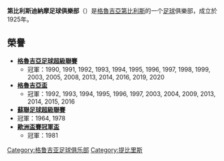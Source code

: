 {{Football club infobox
| clubname   = 第比利斯戴拿模
| image      = 
| fullname   = 第比利斯迪納摩足球俱樂部
| nickname   = Dinamo დინამო
| founded    = 1925年
| ground     = [[第比利斯|第比利斯]]<br />[[鲍里斯·派恰泽迪纳摩体育场|鲍里斯·派恰泽迪纳摩体育场]]
| capacity   = 55,000
| chairman   = 
| manager    = [[Kakhaber_Kacharava|Kakhaber Kacharava]]
| league     = [[格魯吉亞足球超級聯賽|格魯吉亞足球超級聯賽]]
| season     = 2021
| position   = 格魯超，第 2 位
| website    = http://www.fcdinamo.ge
| pattern_la1 = _shoulder
| pattern_b1  = _shoulder
| pattern_ra1 = _shoulder
| pattern_sh1 = _nikeblue
| pattern_so1 = _0
| leftarm1    = 000040
| body1       = 000040
| rightarm1   = 000040
| shorts1     = ffffff
| socks1      = ffffff
| pattern_la2   = _shoulder 
| pattern_b2     = _shoulder 
| pattern_ra2    = _shoulder 
| pattern_sh2    = _nikewhite 
| pattern_so2    = _
| leftarm2     = ffffff    
| body2        = ffffff
| rightarm2    = ffffff 
| shorts2      = 000040
| socks2       = 000040
| pattern_la3    = _shoulder 
| pattern_b3     = _shoulder 
| pattern_ra3    = _shoulder 
| pattern_sh3    = _nikewhite
| pattern_so3    = _0
| leftarm3       = FF0000
| body3          = FF0000
| rightarm3      = FF0000
| shorts3        = FF0000
| socks3         = FF0000
}}'''第比利斯迪納摩足球俱樂部'''（{{lang-ka|დინამო თბილისი}}）是[[格魯吉亞|格魯吉亞]][[第比利斯|第比利斯]]的一个[[足球|足球]]俱樂部，成立於1925年。

== 榮譽 ==
* '''[[格魯吉亞足球超級聯賽|格魯吉亞足球超級聯賽]]'''
** 冠軍：1990, 1991, 1992, 1993, 1994, 1995, 1996, 1997, 1998, 1999, 2003, 2005, 2008, 2013, 2014, 2016, 2019, 2020
* '''[[格魯吉亞盃|格魯吉亞盃]]'''
** 冠軍：1992, 1993, 1994, 1995, 1996, 1997, 2003, 2004, 2009, 2013, 2014, 2015, 2016
* '''[[蘇聯足球超級聯賽|蘇聯足球超級聯賽]]'''
* 冠軍：1964, 1978
* '''[[歐洲盃賽冠軍盃|歐洲盃賽冠軍盃]]'''
** 冠軍：1981

[[Category:格鲁吉亚足球俱乐部|Category:格鲁吉亚足球俱乐部]]
[[Category:提比里斯|Category:提比里斯]]
